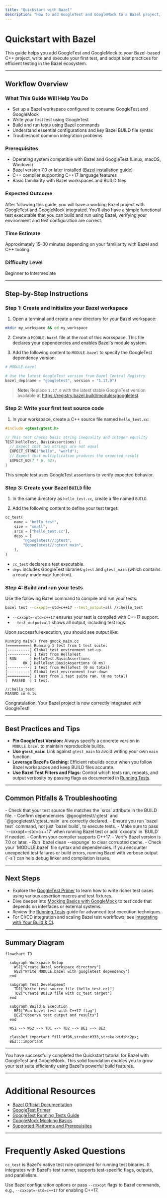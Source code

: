 ```yaml
---
title: "Quickstart with Bazel"
description: "How to add GoogleTest and GoogleMock to a Bazel project, write your first test, and execute tests efficiently, emphasizing best practices and troubleshooting tips for the Bazel ecosystem."
---
```


# Quickstart with Bazel

This guide helps you add GoogleTest and GoogleMock to your Bazel-based C++ project, write and execute your first test, and adopt best practices for efficient testing in the Bazel ecosystem.

---

## Workflow Overview

### What This Guide Will Help You Do
- Set up a Bazel workspace configured to consume GoogleTest and GoogleMock
- Write your first test using GoogleTest
- Build and run tests using Bazel commands
- Understand essential configurations and key Bazel BUILD file syntax
- Troubleshoot common integration problems

### Prerequisites
- Operating system compatible with Bazel and GoogleTest (Linux, macOS, Windows)
- Bazel version 7.0 or later installed ([Bazel installation guide](https://bazel.build/install))
- C++ compiler supporting C++17 language features
- Basic familiarity with Bazel workspaces and BUILD files

### Expected Outcome
After following this guide, you will have a working Bazel project with GoogleTest and GoogleMock integrated. You’ll also have a simple functional test executable that you can build and run using Bazel, verifying your environment and test configuration are correct.

### Time Estimate
Approximately 15–30 minutes depending on your familiarity with Bazel and C++ tooling.

### Difficulty Level
Beginner to Intermediate

---

## Step-by-Step Instructions

### Step 1: Create and initialize your Bazel workspace

1. Open a terminal and create a new directory for your Bazel workspace:

```bash
mkdir my_workspace && cd my_workspace
```

2. Create a `MODULE.bazel` file at the root of this workspace. This file declares your dependencies and enables Bazel's module system.

3. Add the following content to `MODULE.bazel` to specify the GoogleTest dependency version:

```python
# MODULE.bazel

# Use the latest GoogleTest version from Bazel Central Registry
bazel_dep(name = "googletest", version = "1.17.0")
```

> **Note:** Replace `1.17.0` with the latest stable GoogleTest version available at https://registry.bazel.build/modules/googletest.

### Step 2: Write your first test source code

1. In your workspace, create a C++ source file named `hello_test.cc`:

```cpp
#include <gtest/gtest.h>

// This test checks basic string inequality and integer equality
TEST(HelloTest, BasicAssertions) {
  // Expect that two strings are not equal
  EXPECT_STRNE("hello", "world");
  // Expect that multiplication produces the expected result
  EXPECT_EQ(7 * 6, 42);
}
```

This simple test uses GoogleTest assertions to verify expected behavior.

### Step 3: Create your Bazel `BUILD` file

1. In the same directory as `hello_test.cc`, create a file named `BUILD`.

2. Add the following content to define your test target:

```python
cc_test(
    name = "hello_test",
    size = "small",
    srcs = ["hello_test.cc"],
    deps = [
        "@googletest//:gtest",
        "@googletest//:gtest_main",
    ],
)
```

- `cc_test` declares a test executable.
- `deps` includes GoogleTest libraries `gtest` and `gtest_main` (which contains a ready-made `main` function).

### Step 4: Build and run your tests

Use the following Bazel command to compile and run your tests:

```bash
bazel test --cxxopt=-std=c++17 --test_output=all //:hello_test
```

- `--cxxopt=-std=c++17` ensures your test is compiled with C++17 support.
- `--test_output=all` shows all output, including test logs.

Upon successful execution, you should see output like:

```
Running main() from gmock_main.cc
[==========] Running 1 test from 1 test suite.
[----------] Global test environment set-up.
[----------] 1 test from HelloTest
[ RUN      ] HelloTest.BasicAssertions
[       OK ] HelloTest.BasicAssertions (0 ms)
[----------] 1 test from HelloTest (0 ms total)
[----------] Global test environment tear-down
[==========] 1 test from 1 test suite ran. (0 ms total)
[  PASSED  ] 1 test.

//:hello_test                                                     PASSED in 0.1s
```

Congratulation: Your Bazel project is now correctly integrated with GoogleTest!

---

## Best Practices and Tips

- **Pin GoogleTest Version:** Always specify a concrete version in `MODULE.bazel` to maintain reproducible builds.
- **Use `gtest_main`:** Link against `gtest_main` to avoid writing your own `main` function.
- **Leverage Bazel's Caching:** Efficient rebuilds occur when you follow Bazel workspaces and keep BUILD files accurate.
- **Use Bazel Test Filters and Flags:** Control which tests run, repeats, and output verbosity by passing flags as documented in [Running Tests](https://github.com/google/googletest/blob/main/docs/primer.md#running-tests).

---

## Common Pitfalls & Troubleshooting

<AccordionGroup title="Frequent Issues Running GoogleTest with Bazel">
<Accordion title="Test Failures or No Tests Run">
- Check that your test source file matches the `srcs` attribute in the BUILD file.
- Confirm dependencies `@googletest//:gtest` and `@googletest//:gtest_main` are correctly declared.
- Ensure you run `bazel test` command, not just `bazel build`, to execute tests.
</Accordion>

<Accordion title="Compiler Errors Related to C++17">
- Make sure to pass `--cxxopt=-std=c++17` when running Bazel test or add `cxxopts` in `BUILD` if needed.
- Confirm your compiler supports C++17.
</Accordion>

<Accordion title="Bazel Version Issues or Dependency Not Found">
- Verify Bazel version is 7.0 or later.
- Run `bazel clean --expunge` to clear corrupted cache.
- Check your `MODULE.bazel` file syntax and dependencies.
</Accordion>
</AccordionGroup>

<Tip>
If you encounter unexpected test failures or build errors, running Bazel with verbose output (`-s`) can help debug linker and compilation issues.
</Tip>

---

## Next Steps

- Explore the [GoogleTest Primer](primer.md) to learn how to write richer test cases using various assertion macros and test fixtures.
- Dive deeper into [Mocking Basics with GoogleMock](real-world-workflows/mocking-basics) to test code that depends on interfaces or external systems.
- Review the [Running Tests](getting-started/first-test-and-validation/running-tests) guide for advanced test execution techniques.
- For CI/CD integration and scaling Bazel test workflows, see [Integrating with Your Build & CI](overview/architecture-features-integration/integration-scenarios).

---

## Summary Diagram

```mermaid
flowchart TD

  subgraph Workspace Setup
    WS1["Create Bazel workspace directory"]
    WS2["Write MODULE.bazel with googletest dependency"]
  end

  subgraph Test Development
    TD1["Write test source file (hello_test.cc)"]
    TD2["Create BUILD file with cc_test target"]
  end

  subgraph Build & Execution
    BE1["Run bazel test with C++17 flag"]
    BE2["Observe test output and results"]
  end

  WS1 --> WS2 --> TD1 --> TD2 --> BE1 --> BE2

  classDef important fill:#f96,stroke:#333,stroke-width:2px;
  BE2:::important
```

---

You have successfully completed the Quickstart tutorial for Bazel with GoogleTest and GoogleMock. This solid foundation enables you to grow your test suite efficiently using Bazel's powerful build features.

---

# Additional Resources

- [Bazel Official Documentation](https://bazel.build)
- [GoogleTest Primer](primer.md)
- [GoogleTest Running Tests Guide](getting-started/first-test-and-validation/running-tests)
- [GoogleMock Mocking Basics](real-world-workflows/mocking-basics)
- [Supported Platforms and Prerequisites](getting-started/setup-and-installation/prerequisites-and-supported-platforms)

---

# Frequently Asked Questions

<Accordion title="Why use `cc_test` instead of `cc_binary` for tests?">

`cc_test` is Bazel's native test rule optimized for running test binaries. It integrates with Bazel's test runner, supports test-specific flags, outputs, and parallelism.

</Accordion>

<Accordion title="How do I specify additional compiler options globally?">

Use Bazel configuration options or pass `--cxxopt` flags to Bazel commands, e.g., `--cxxopt=-std=c++17` for enabling C++17.

</Accordion>